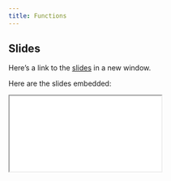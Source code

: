 ```yaml
---
title: Functions
---
```


## Slides

Here's a link to the [slides](/slides/02-advanced/02-functions/index.qmd){target="_blank"} in a new window. 

Here are the slides embedded:

<iframe class="slide-deck ar3x2" src="/slides/02-advanced/02-functions/index.html" title="Functions slides">
</iframe>

